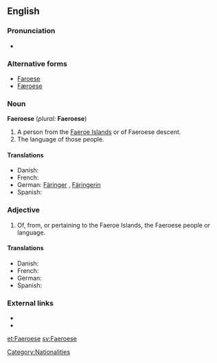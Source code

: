 {{interwiktionary|code=fo}}
==English==

===Pronunciation===
* {{rhymes|iːz}}

===Alternative forms===
* [[Faroese]]
* [[Færoese]]

===Noun===
{{wikipedia}}
'''Faeroese''' (''plural:'' '''Faeroese''')

# A person from the [[Faeroe Islands]] or of Faeroese descent.
# The language of those people.

====Translations====
* Danish: {{t-|da|færing|c}}
* French: {{t-|fr|Féroïen}}
* German: [[Färinger]] {{m}}, [[Färingerin]] {{f}}
* Spanish: {{t+|es|feroés}}

===Adjective===
{{en-adj}}

# Of, from, or pertaining to the Faeroe Islands, the Faeroese people or language.

====Translations====
* Danish: {{t+|da|færøsk}}
* French: {{t+|fr|féroïen}}
* German: {{t+|de|färöisch}}
* Spanish: {{t+|es|feroés}}

===External links===
* {{ethnologue|code=fao}}
* {{websters-online}}

[[Category:Nationalities]]

[[et:Faeroese]]
[[sv:Faeroese]]